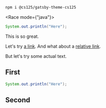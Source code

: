 


```sh
npm i @cs125/gatsby-theme-cs125
```

<Race mode={"java"}>

```java
System.out.println("Here");
```

</Race>

<Lead>

This is so great.

</Lead>

Let's try [a link](https://cs125.cs.illinois.edu).
And what about a [relative link](/second).

But let's try some actual text.

## First

<Ace mode="java">

```java
System.out.println("Here");
```

</Ace>

<LoremIpsum p={6} />

## Second

<LoremIpsum p={8} />
